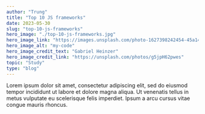 ```yaml
---
author: "Trung"
title: "Top 10 JS frameworks"
date: 2023-05-30
slug: "top-10-js-frameworks"
hero_image: "./top-10-js-frameworks.jpg"
hero_image_link: "https://images.unsplash.com/photo-1627398242454-45a1465c2479?ixlib=rb-4.0.3&ixid=M3wxMjA3fDB8MHxwaG90by1wYWdlfHx8fGVufDB8fHx8fA%3D%3D&auto=format&fit=crop&w=1074&q=80"
hero_image_alt: "my-code"
hero_image_credit_text: "Gabriel Heinzer"
hero_image_credit_link: "https://unsplash.com/photos/g5jpH62pwes"
topic: "Study"
type: "blog"
---
```


Lorem ipsum dolor sit amet, consectetur adipiscing elit, sed do eiusmod tempor incididunt ut labore et dolore magna aliqua. Ut venenatis tellus in metus vulputate eu scelerisque felis imperdiet. Ipsum a arcu cursus vitae congue mauris rhoncus.